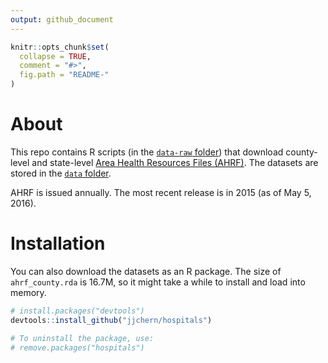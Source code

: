 ```yaml
---
output: github_document
---
```


<!-- README.md is generated from README.Rmd. Please edit that file -->

```r
knitr::opts_chunk$set(
  collapse = TRUE,
  comment = "#>",
  fig.path = "README-"
)
```

# About

This repo contains R scripts (in the [`data-raw` folder](https://github.com/jjchern/ahrf/tree/master/data-raw)) that download county-level and state-level 
[Area Health Resources Files (AHRF)](http://ahrf.hrsa.gov/download.htm). The datasets are stored in the [`data` folder](https://github.com/jjchern/ahrf/tree/master/data). 

AHRF is issued annually. 
The most recent release is in 2015 (as of May 5, 2016).

# Installation

You can also download the datasets as an R package.
The size of `ahrf_county.rda` is 16.7M, so it might take a while to install and load into memory.

```R
# install.packages("devtools")
devtools::install_github("jjchern/hospitals")

# To uninstall the package, use:
# remove.packages("hospitals")
```

